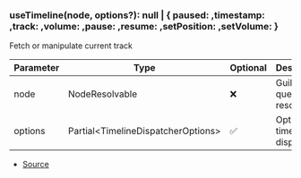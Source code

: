 ### useTimeline(node, options?): null \| \{ paused: ,timestamp: ,track: ,volume: ,pause: ,resume: ,setPosition: ,setVolume:  }
Fetch or manipulate current track



| Parameter | Type | Optional | Description |
| ----------- | ----------- | ----------- | ----------- |
| node | NodeResolvable | ❌ | Guild queue node resolvable |
| options | Partial\<TimelineDispatcherOptions> | ✅ | Options for timeline dispatcher |


- [Source](https://github.com/Androz2091/discord-player/blob/72b264e/packages/discord-player/src/hooks/useTimeline.ts#L13)